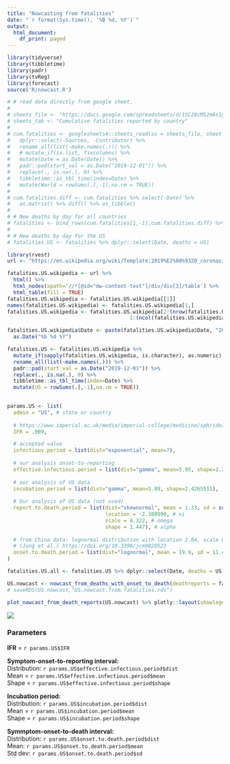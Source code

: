 ```yaml
---
title: "Nowcasting from fatalities"
date: "`r format(Sys.time(), '%B %d, %Y')`"
output:
  html_document:
    df_print: paged
---
```


```r

library(tidyverse)
library(tibbletime)
library(padr)
library(tvReg)
library(forecast)
source('R/nowcast.R')

```

<!-- Get fatalities reports for US states -->
```r
# # read data directly from google sheet.
# 
# sheets_file <- "https://docs.google.com/spreadsheets/d/1SC28cM52m6s1gTJutpvFxadT9GGu-li90tsqkGuaM48/edit#gid=219891324"
# sheets_tab <- "Cumulative fatalities reported by country"
#   
# cum.fatalities <- googlesheets4::sheets_read(ss = sheets_file, sheet = sheets_tab) %>%
#   dplyr::select(-Sources, -Contributor) %>% 
#   rename_all(list(~make.names(.))) %>%
#   # mutate_if(is.list, fixcolumns) %>%
#   mutate(Date = as.Date(Date)) %>%
#   padr::pad(start_val = as.Date("2019-12-01")) %>%
#   replace(., is.na(.), 0) %>%
#   tibbletime::as_tbl_time(index=Date) %>%
#   mutate(World = rowSums(.[,-1],na.rm = TRUE))
# 
# cum.fatalities.diff <- cum.fatalities %>% select(-Date) %>% 
#   as.matrix() %>% diff() %>% as_tibble()
# 
# # New deaths by day for all countries
# fatalities <- bind_rows(cum.fatalities[1,-1],cum.fatalities.diff) %>% bind_cols(cum.fatalities[,1],.)
# 
# # New deaths by day for the US
# fatalities.US <- fatalities %>% dplyr::select(Date, deaths = US)

library(rvest)
url <- "https://en.wikipedia.org/wiki/Template:2019%E2%80%9320_coronavirus_pandemic_data/United_States_medical_cases"

fatalities.US.wikipedia <- url %>%
  html() %>%
  html_nodes(xpath='//*[@id="mw-content-text"]/div/div[3]/table') %>%
  html_table(fill = TRUE)
fatalities.US.wikipedia <- fatalities.US.wikipedia[[1]]
names(fatalities.US.wikipedia) <- fatalities.US.wikipedia[1,]
fatalities.US.wikipedia <- fatalities.US.wikipedia[2:(nrow(fatalities.US.wikipedia)-5),
                                        1:(ncol(fatalities.US.wikipedia)-2)]

fatalities.US.wikipedia$Date <- paste(fatalities.US.wikipedia$Date, "2020") %>% 
  as.Date("%b %d %Y")

fatalities.US <- fatalities.US.wikipedia %>%
  mutate_if(sapply(fatalities.US.wikipedia, is.character), as.numeric) %>% 
  rename_all(list(~make.names(.))) %>% 
  padr::pad(start_val = as.Date("2019-12-01")) %>%
  replace(., is.na(.), 0) %>%
  tibbletime::as_tbl_time(index=Date) %>% 
  mutate(US = rowSums(.[,-1],na.rm = TRUE))
  
```

<!-- Set params for US -->
```r
params.US <- list(
  admin = "US", # state or country
  
  # https://www.imperial.ac.uk/media/imperial-college/medicine/sph/ide/gida-fellowships/Imperial-College-COVID19-NPI-modelling-16-03-2020.pdf
  IFR = .009, 

  # accepted value
  infectious.period = list(dist="exponential", mean=7),   
  
  # our analysis onset-to-reporting
  effective.infectious.period = list(dist="gamma", mean=5.95, shape=2.2788163), 
  
  # our analysis of US data
  incubation.period = list(dist="gamma", mean=5.89, shape=2.4265511), 
  
  # Our analysis of US data (not used)
  report.to.death.period = list(dist="skewnormal", mean = 1.33, sd = sqrt(11.06),
                                location = -2.388990, # xi
                                scale = 4.322, # omega
                                shape = 1.447), # alpha
  
  # from China data: lognormal distribution with location 2.84, scale 0.52 
  # (Jung et al.) https://doi.org/10.3390/jcm9020523 
  onset.to.death.period = list(dist="lognormal", mean = 19.9, sd = 11.4)
)

```

<!-- calculate nowcast for US -->
```r
fatalities.US.all <- fatalities.US %>% dplyr::select(Date, deaths = US)

US.nowcast <- nowcast_from_deaths_with_onset_to_death(deathreports = fatalities.US.all, params.US)
# saveRDS(US.nowcast,"US.nowcast.from.fatalities.rds")
```

```r
plot_nowcast_from_death_reports(US.nowcast) %>% plotly::layout(showlegend=TRUE)
```

![](nowcast-legend-deaths.png)

### Parameters

**IFR** = `r params.US$IFR`

**Symptom-onset-to-reporting interval:**  
Distribution: `r params.US$effective.infectious.period$dist`  
Mean = `r params.US$effective.infectious.period$mean`  
Shape = `r params.US$effective.infectious.period$shape`

**Incubation period:**  
Distribution: `r params.US$incubation.period$dist`  
Mean = `r params.US$incubation.period$mean`  
Shape = `r params.US$incubation.period$shape`

**Symmptom-onset-to-death interval:**  
Distribution: `r params.US$onset.to.death.period$dist`  
Mean: `r params.US$onset.to.death.period$mean`  
Std dev: `r params.US$onset.to.death.period$sd`  